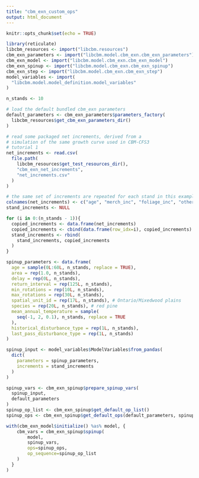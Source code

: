 ```yaml
---
title: "cbm_exn_custom_ops"
output: html_document
---
```


```r
knitr::opts_chunk$set(echo = TRUE)
```

```r
library(reticulate)
libcbm_resources <- import("libcbm.resources")
cbm_exn_parameters <- import("libcbm.model.cbm_exn.cbm_exn_parameters")
cbm_exn_model <- import("libcbm.model.cbm_exn.cbm_exn_model")
cbm_exn_spinup <- import("libcbm.model.cbm_exn.cbm_exn_spinup")
cbm_exn_step <- import("libcbm.model.cbm_exn.cbm_exn_step")
model_variables <- import(
  "libcbm.model.model_definition.model_variables"
)
```

```r
n_stands <- 10

# load the default bundled cbm_exn parameters
default_parameters <- cbm_exn_parameters$parameters_factory(
  libcbm_resources$get_cbm_exn_parameters_dir()
)
```


```r
# read some packaged net increments, derived from a
# simulation of the same growth curve used in CBM-CFS3
# tutorial 1
net_increments <- read.csv(
  file.path(
    libcbm_resources$get_test_resources_dir(),
    "cbm_exn_net_increments",
    "net_increments.csv"
  )
)
```

```r
# the same set of increments are repeated for each stand in this example
colnames(net_increments) <- c("age", "merch_inc", "foliage_inc", "other_inc")
stand_increments <- NULL

for (i in 0:(n_stands - 1)){
  copied_increments <- data.frame(net_increments)
  copied_increments <- cbind(data.frame(row_idx=i), copied_increments)
  stand_increments <- rbind(
    stand_increments, copied_increments
  )
}
```

```r
spinup_parameters <- data.frame(
  age = sample(0L:60L, n_stands, replace = TRUE),
  area = rep(1.0, n_stands),
  delay = rep(0L, n_stands),
  return_interval = rep(125L, n_stands),
  min_rotations = rep(10L, n_stands),
  max_rotations = rep(30L, n_stands),
  spatial_unit_id = rep(17L, n_stands), # Ontario/Mixedwood plains
  species = rep(20L, n_stands), # red pine
  mean_annual_temperature = sample(
    seq(-1, 2, 0.1), n_stands, replace = TRUE
  ),
  historical_disturbance_type = rep(1L, n_stands),
  last_pass_disturbance_type = rep(1L, n_stands)
)
```


```r
spinup_input <- model_variables$ModelVariables$from_pandas(
  dict(
    parameters = spinup_parameters,
    increments = stand_increments
  )
)

spinup_vars <- cbm_exn_spinup$prepare_spinup_vars(
  spinup_input,
  default_parameters
)
spinup_op_list <- cbm_exn_spinup$get_default_op_list()
spinup_ops <- cbm_exn_spinup$get_default_ops(default_parameters, spinup_vars)
```

```r
with(cbm_exn_model$initialize() %as% model, {
    cbm_vars = cbm_exn_spinup$spinup(
        model,
        spinup_vars,
        ops=spinup_ops,
        op_sequence=spinup_op_list
    )
  }
)
```